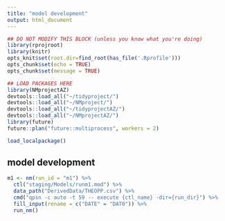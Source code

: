 ```yaml
---
title: "model development"
output: html_document
---
```


```r
## DO NOT MODIFY THIS BLOCK (unless you know what you're doing)
library(rprojroot)
library(knitr)
opts_knit$set(root.dir=find_root(has_file('.Rprofile')))
opts_chunk$set(echo = TRUE)
opts_chunk$set(message = TRUE)
```

```r
## LOAD PACKAGES HERE
library(NMprojectAZ)
devtools::load_all("~/tidyproject/")
devtools::load_all("~/NMproject/")
devtools::load_all("~/tidyprojectAZ/")
devtools::load_all("~/NMprojectAZ/")
library(future)
future::plan("future::multiprocess", workers = 2)

load_localpackage()
```

## model development

```r

m1 <- nm(run_id = "m1") %>%
  ctl("staging/Models/runm1.mod") %>%
  data_path("DerivedData/THEOPP.csv") %>%
  cmd("qpsn -c auto -t 59 -- execute {ctl_name} -dir={run_dir}") %>%
  fill_input(rename = c("DATE" = "DAT0")) %>%
  run_nm()
  
```


